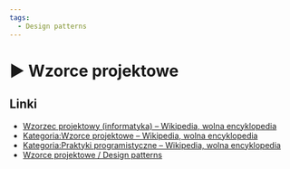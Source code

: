 ```yaml
---
tags:
  - Design patterns
---
```



# ▶️ Wzorce projektowe

<YouTubePlayer videoId="lfBYcjsuB1c" />

## Linki

- [Wzorzec projektowy (informatyka) – Wikipedia, wolna encyklopedia](<https://pl.wikipedia.org/wiki/Wzorzec_projektowy_(informatyka)>)
- [Kategoria:Wzorce projektowe – Wikipedia, wolna encyklopedia](https://pl.wikipedia.org/wiki/Kategoria:Wzorce_projektowe)
- [Kategoria:Praktyki programistyczne – Wikipedia, wolna encyklopedia](https://pl.wikipedia.org/wiki/Kategoria:Praktyki_programistyczne)
- [Wzorce projektowe / Design patterns](https://refactoring.guru/pl/design-patterns)
